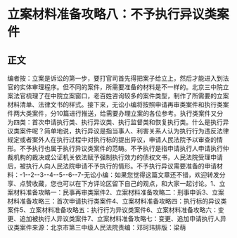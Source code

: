 # 立案材料准备攻略八：不予执行异议类案件
## 正文
编者按：立案是诉讼的第一步，要打官司首先得把案子给立上，然后才能进入到法官的实体审理程序。但不同的案件，所需要准备的材料是不一样的。北京三中院立案法官梳理了在中院立案窗口，老百姓咨询较多的案件类型，制作了所需要的立案材料清单、法律文书的样式。接下来，无讼小编将按照申请再审类案件和执行类案件两大类案件，分10篇进行推送，给需要办理立案的各位参考。执行类案件又分为四类：首次申请执行类、执行异议类、执行监督类和恢复执行类。什么是执行异议类案件呢？简单地说，执行异议是指当事人、利害关系人认为执行行为违反法律规定或者案外人在执行过程中对执行标的提出异议，申请人民法院予以审查的情形。不予执行也属于执行异议类案件的范畴。不予执行是指申请执行人申请执行仲裁机构的裁决或公证机关依法赋予强制执行效力的债权文书，人民法院受理申请后，被执行人向人民法院申请不予执行的情形。不予执行异议需要准备的申请材料：-1--2--3--4--5--6--7-无讼小编：如果您觉得这篇文章还不错，欢迎转发分享、点赞收藏，您也可以在下方评论区留下自己的观点，和大家一起讨论。1、立案材料准备攻略一：民事再审类案件2、立案材料准备攻略二：刑事申诉3、立案材料准备攻略三：首次申请执行类案件4、立案材料准备攻略四：执行标的异议类案件5、立案材料准备攻略五：执行行为异议类案件6、立案材料准备攻略六：变更、追加被执行人异议类案件7、立案材料准备攻略七：变更、追加申请执行人异议类案件来源：北京市第三中级人民法院责编：邓珂玮排版：梁萌